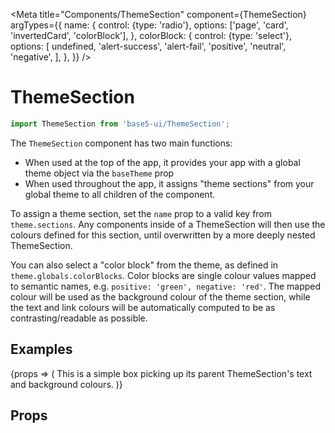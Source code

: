 

<Meta
	title="Components/ThemeSection"
	component={ThemeSection}
	argTypes={{
		name: {
			control: {type: 'radio'},
			options: ['page', 'card', 'invertedCard', 'colorBlock'],
		},
		colorBlock: {
			control: {type: 'select'},
			options: [
				undefined,
				'alert-success',
				'alert-fail',
				'positive',
				'neutral',
				'negative',
			],
		},
	}}
/>

# ThemeSection

```jsx
import ThemeSection from 'base5-ui/ThemeSection';
```

The `ThemeSection` component has two main functions:

-   When used at the top of the app, it provides your app with a global theme object via the `baseTheme` prop
-   When used throughout the app, it assigns "theme sections" from your global theme to all children of the component.

To assign a theme section, set the `name` prop to a valid key from `theme.sections`. Any components inside of a ThemeSection will then use the colours defined for this section, until overwritten by a more deeply nested ThemeSection.

You can also select a "color block" from the theme, as defined in `theme.globals.colorBlocks`. Color blocks are single colour values mapped to semantic names, e.g. `positive: 'green', negative: 'red'`. The mapped colour will be used as the background colour of the theme section, while the text and link colours will be automatically computed to be as contrasting/readable as possible.

## Examples

<Canvas>
	<Story name="ThemeSection" args={{name: 'card'}}>
		{props => (
			<ThemeSection {...props}>
				<Box background="background" color="text" p="s" m="m">
					This is a simple box picking up its parent ThemeSection's
					text and background colours.
				</Box>
			</ThemeSection>
		)}
	</Story>
</Canvas>

## Props

<ArgsTable story="ThemeSection" />
